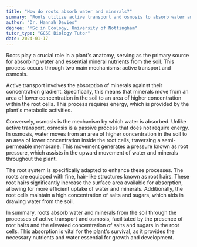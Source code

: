 ```yaml
---
title: "How do roots absorb water and minerals?"
summary: "Roots utilize active transport and osmosis to absorb water and minerals from the soil, enabling plants to obtain essential nutrients for growth and survival."
author: "Dr. Hannah Davies"
degree: "MSc in Ecology, University of Nottingham"
tutor_type: "GCSE Biology Tutor"
date: 2024-01-17
---
```


Roots play a crucial role in a plant's anatomy, serving as the primary source for absorbing water and essential mineral nutrients from the soil. This process occurs through two main mechanisms: active transport and osmosis.

Active transport involves the absorption of minerals against their concentration gradient. Specifically, this means that minerals move from an area of lower concentration in the soil to an area of higher concentration within the root cells. This process requires energy, which is provided by the plant's metabolic activities.

Conversely, osmosis is the mechanism by which water is absorbed. Unlike active transport, osmosis is a passive process that does not require energy. In osmosis, water moves from an area of higher concentration in the soil to an area of lower concentration inside the root cells, traversing a semi-permeable membrane. This movement generates a pressure known as root pressure, which assists in the upward movement of water and minerals throughout the plant.

The root system is specifically adapted to enhance these processes. The roots are equipped with fine, hair-like structures known as root hairs. These root hairs significantly increase the surface area available for absorption, allowing for more efficient uptake of water and minerals. Additionally, the root cells maintain a high concentration of salts and sugars, which aids in drawing water from the soil.

In summary, roots absorb water and minerals from the soil through the processes of active transport and osmosis, facilitated by the presence of root hairs and the elevated concentration of salts and sugars in the root cells. This absorption is vital for the plant's survival, as it provides the necessary nutrients and water essential for growth and development.
    